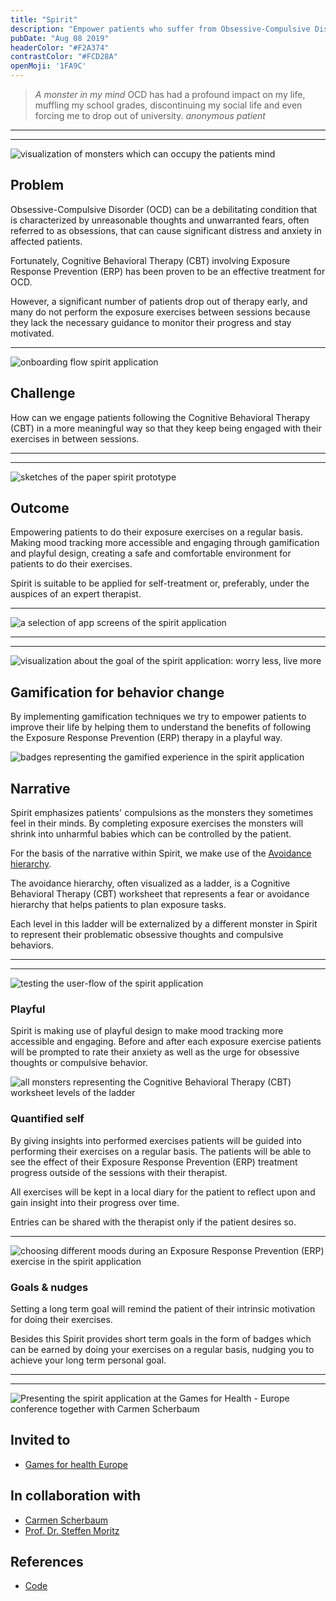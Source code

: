 ```yaml
---
title: "Spirit"
description: "Empower patients who suffer from Obsessive-Compulsive Disorder (OCD)"
pubDate: "Aug 08 2019"
headerColor: "#F2A374"
contrastColor: "#FCD28A"
openMoji: '1FA9C'
---
```


> _A monster in my mind_ OCD has had a profound impact on my life, muffling my school grades, discontinuing my social life and even forcing me to drop out of university.
> <cite>anonymous patient</cite>

---
---
![visualization of monsters which can occupy the patients mind](/project/spirit/monsters.png)

## Problem
Obsessive-Compulsive Disorder (OCD) can be a debilitating condition that is characterized by unreasonable thoughts and unwarranted fears, often referred to as obsessions, that can cause significant distress and anxiety in affected patients.

Fortunately, Cognitive Behavioral Therapy (CBT) involving Exposure Response Prevention (ERP) has been proven to be an effective treatment for OCD.

However, a significant number of patients drop out of therapy early, and many do not perform the exposure exercises between sessions because they lack the necessary guidance to monitor their progress and stay motivated.

---
![onboarding flow spirit application](/project/spirit/intro.png)

## Challenge
How can we engage patients following the Cognitive Behavioral Therapy (CBT) in a more meaningful way so that they keep being engaged with their exercises in between sessions.

---
---
![sketches of the paper spirit prototype](/project/spirit/sketch.png)

## Outcome
Empowering patients to do their exposure exercises on a regular basis. Making mood tracking more accessible and engaging through gamification and playful design, creating a safe and comfortable environment for patients to do their exercises.

Spirit is suitable to be applied for self-treatment or, preferably, under the auspices of an expert therapist.

---
![a selection of app screens of the spirit application](/project/spirit/screens.png)

---
---
![visualization about the goal of the spirit application: worry less, live more](/project/spirit/worry_less_live_more.png)

## Gamification for behavior change

By implementing gamification techniques we try to empower patients to improve their life by helping them to understand the benefits of following the Exposure Response Prevention (ERP) therapy in a playful way.

![badges representing the gamified experience in the spirit application](/project/spirit/badges.png "Some badge designs")

## Narrative
Spirit emphasizes patients' compulsions as the monsters they sometimes feel in their minds. By completing exposure exercises the monsters will shrink into unharmful babies which can be controlled by the patient.

For the basis of the narrative within Spirit, we make use of the [Avoidance hierarchy](https://www.psychologytools.com/resource/avoidance-hierarchy).

The avoidance hierarchy, often visualized as a ladder, is a Cognitive Behavioral Therapy (CBT) worksheet that represents a fear or avoidance hierarchy that helps patients to plan exposure tasks.

Each level in this ladder will be externalized by a different monster in Spirit to represent their problematic obsessive thoughts and compulsive behaviors.

---
---
![testing the user-flow of the spirit application](/project/spirit/user_flow.png)

### Playful
Spirit is making use of playful design to make mood tracking more accessible and engaging. Before and after each exposure exercise patients will be prompted to rate their anxiety as well as the urge for obsessive thoughts or compulsive behavior.

![all monsters representing the Cognitive Behavioral Therapy (CBT) worksheet levels of the ladder](/project/spirit/monsters_grouped.png "Monsters representing the Cognitive Behavioral Therapy (CBT) worksheet ladder")

### Quantified self
By giving insights into performed exercises patients will be guided into performing their exercises on a regular basis. The patients will be able to see the effect of their Exposure Response Prevention (ERP) treatment progress outside of the sessions with their therapist.

All exercises will be kept in a local diary for the patient to reflect upon and gain insight into their progress over time.

Entries can be shared with the therapist only if the patient desires so.

---
![choosing different moods during an Exposure Response Prevention (ERP) exercise in the spirit application](/project/spirit/fear_levels.png)

### Goals & nudges
Setting a long term goal will remind the patient of their intrinsic motivation for doing their exercises.

Besides this Spirit provides short term goals in the form of badges which can be earned by doing your exercises on a regular basis, nudging you to achieve your long term personal goal.

---
---
![Presenting the spirit application at the Games for Health - Europe conference together with Carmen Scherbaum](/project/spirit/games_for_health.png "Presenting Spirit at the Games for Health conference")

## Invited to
- [Games for health Europe](https://web.archive.org/web/20220526214733/https://www.gamesforhealtheurope.org/speaker/sander-boer)

## In collaboration with
- [Carmen Scherbaum](https://carmenscherbaum.myportfolio.com)
- [Prof. Dr. Steffen Moritz](https://clinical-neuropsychology.de/steffen-moritz)

## References
- [Code](https://github.com/xiduzo/ocdTreatmentApp)
